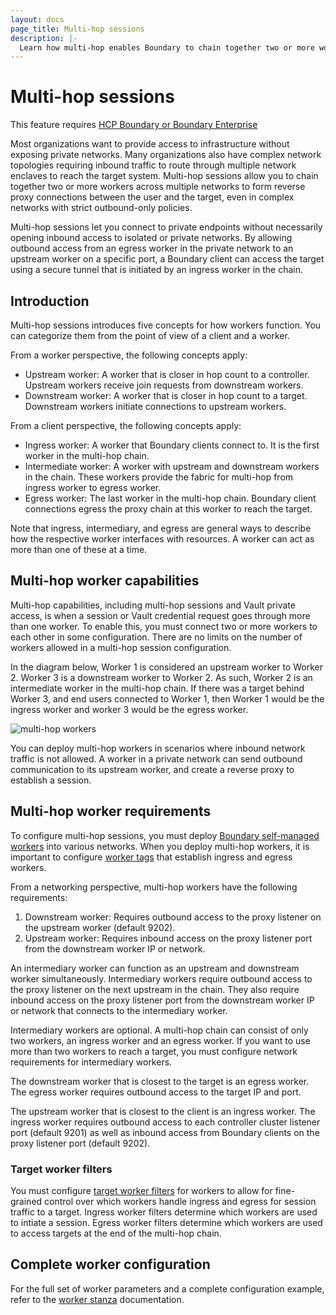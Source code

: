 ```yaml
---
layout: docs
page_title: Multi-hop sessions
description: |-
  Learn how multi-hop enables Boundary to chain together two or more workers across multiple networks. Multi-hop is available exclusively for Enterprise users.
---
```


# Multi-hop sessions

<EnterpriseAlert product="boundary">This feature requires <a href="https://www.hashicorp.com/products/boundary">HCP Boundary or Boundary Enterprise</a></EnterpriseAlert>

Most organizations want to provide access to infrastructure without exposing private networks. Many organizations also have complex network topologies requiring
inbound traffic to route through multiple network enclaves to reach the target system.
Multi-hop sessions allow you to chain together two or more workers
across multiple networks to form reverse proxy connections between the user and the target, even in complex networks with strict outbound-only policies.

Multi-hop sessions let you connect to private endpoints without necessarily opening inbound access to isolated or private networks.
By allowing outbound access from an egress worker in the private network to an upstream worker on a specific port, a Boundary client can access the target using a secure tunnel that is initiated by an ingress worker in the chain.

## Introduction

Multi-hop sessions introduces five concepts for how workers function.
You can categorize them from the point of view of a client and a worker.

From a worker perspective, the following concepts apply:

- Upstream worker: A worker that is closer in hop count to a controller.
Upstream workers receive join requests from downstream workers.
- Downstream worker: A worker that is closer in hop count to a target.
Downstream workers initiate connections to upstream workers.

From a client perspective, the following concepts apply:

- Ingress worker: A worker that Boundary clients connect to.
It is the first worker in the multi-hop chain.
- Intermediate worker: A worker with upstream and downstream workers in the chain.
These workers provide the fabric for multi-hop from ingress worker to egress worker.
- Egress worker: The last worker in the multi-hop chain.
Boundary client connections egress the proxy chain at this worker to reach the target.

Note that ingress, intermediary, and egress are general ways to describe how the respective worker interfaces with resources.
A worker can act as more than one of these at a time.

## Multi-hop worker capabilities

Multi-hop capabilities, including multi-hop sessions and Vault private access,
is when a session or Vault credential request goes through more than one worker.
To enable this, you must connect two or more workers to each other in some
configuration. There are no limits on the number of workers allowed in a
multi-hop session configuration.

In the diagram below, Worker 1 is considered an upstream worker to Worker 2.
Worker 3 is a downstream worker to Worker 2.
As such, Worker 2 is an intermediate worker in the multi-hop chain.
If there was a target behind Worker 3, and end users connected to Worker 1, then Worker 1 would be the ingress worker and worker 3 would be the egress worker.

![multi-hop workers](/img/multi-hop-workers.png)

You can deploy multi-hop workers in scenarios where inbound network traffic is
not allowed. A worker in a private network can send outbound communication to
its upstream worker, and create a reverse proxy to establish a session.

## Multi-hop worker requirements

To configure multi-hop sessions, you must deploy [Boundary self-managed workers](/hcp/docs/boundary/self-managed-workers) into various networks.
When you deploy multi-hop workers, it is important to configure [worker tags](/boundary/docs/concepts/filtering/worker-tags#workers) that establish ingress and egress workers.

From a networking perspective, multi-hop workers have the following requirements:

1. Downstream worker: Requires outbound access to the proxy listener on the upstream worker (default 9202).
1. Upstream worker: Requires inbound access on the proxy listener port from the downstream worker IP or network.

An intermediary worker can function as an upstream and downstream worker simultaneously.
Intermediary workers require outbound access to the proxy listener on the next upstream in the chain.
They also require inbound access on the proxy listener port from the downstream worker IP or network that connects to the intermediary worker.

Intermediary workers are optional.
A multi-hop chain can consist of only two workers, an ingress worker and an egress worker.
If you want to use more than two workers to reach a target, you must configure network requirements for intermediary workers.

The downstream worker that is closest to the target is an egress worker.
The egress worker requires outbound access to the target IP and port.

The upstream worker that is closest to the client is an ingress worker.
The ingress worker requires outbound access to each controller cluster listener port (default 9201) as well as inbound access from Boundary clients on the proxy listener port (default 9202).

### Target worker filters

You must configure [target worker filters](/boundary/docs/concepts/filtering/worker-tags#target-workers) for workers to allow for fine-grained control over which workers handle ingress and egress for session traffic to a target.
Ingress worker filters determine which workers are used to intiate a session.
Egress worker filters determine which workers are used to access targets at the end of the multi-hop chain.

## Complete worker configuration

For the full set of worker parameters and a complete configuration example, refer to the [worker stanza](/boundary/docs/configuration/worker) documentation.